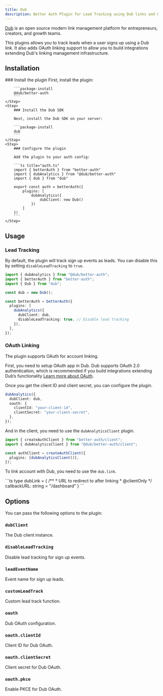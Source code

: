 ```yaml
---
title: Dub
description: Better Auth Plugin for Lead Tracking using Dub links and OAuth Linking
---
```


[Dub](https://dub.co/) is an open source modern link management platform for entrepreneurs, creators, and growth teams.

This plugins allows you to track leads when a user signs up using a Dub link. It also adds OAuth linking support to allow you to build integrations extending Dub's linking management infrastructure.

## Installation

<Steps>
    <Step>
        ### Install the plugin
        First, install the plugin:

        ```package-install
        @dub/better-auth
        ```
    </Step>
    <Step>
        ### Install the Dub SDK

        Next, install the Dub SDK on your server:

        ```package-install
        dub
        ```
    </Step>
    <Step>
        ### Configure the plugin

        Add the plugin to your auth config:

        ```ts title="auth.ts"
        import { betterAuth } from "better-auth"
        import { dubAnalytics } from "@dub/better-auth"
        import { dub } from "dub"

        export const auth = betterAuth({
            plugins: [
                dubAnalytics({
                    dubClient: new Dub()
                })
            ]
        })
        ```
    </Step>

</Steps>

## Usage

### Lead Tracking

By default, the plugin will track sign up events as leads. You can disable this by setting `disableLeadTracking` to `true`.

```ts
import { dubAnalytics } from "@dub/better-auth";
import { betterAuth } from "better-auth";
import { Dub } from "dub";

const dub = new Dub();

const betterAuth = betterAuth({
  plugins: [
    dubAnalytics({
      dubClient: dub,
      disableLeadTracking: true, // Disable lead tracking
    }),
  ],
});
```

### OAuth Linking

The plugin supports OAuth for account linking.

First, you need to setup OAuth app in Dub. Dub supports OAuth 2.0 authentication, which is recommended if you build integrations extending Dub’s functionality [Learn more about OAuth](https://dub.co/docs/integrations/quickstart#integrating-via-oauth-2-0-recommended).

Once you get the client ID and client secret, you can configure the plugin.

```ts
dubAnalytics({
  dubClient: dub,
  oauth: {
    clientId: "your-client-id",
    clientSecret: "your-client-secret",
  },
});
```

And in the client, you need to use the `dubAnalyticsClient` plugin.

```ts
import { createAuthClient } from "better-auth/client";
import { dubAnalyticsClient } from "@dub/better-auth/client";

const authClient = createAuthClient({
  plugins: [dubAnalyticsClient()],
});
```

To link account with Dub, you need to use the `dub.link`.

<APIMethod path="/dub/link" method="POST" requireSession>
```ts
type dubLink = {
  /**
   * URL to redirect to after linking
   * @clientOnly
  */
  callbackURL: string = "/dashboard"
}
```
</APIMethod>

## Options

You can pass the following options to the plugin:

### `dubClient`

The Dub client instance.

### `disableLeadTracking`

Disable lead tracking for sign up events.

### `leadEventName`

Event name for sign up leads.

### `customLeadTrack`

Custom lead track function.

### `oauth`

Dub OAuth configuration.

### `oauth.clientId`

Client ID for Dub OAuth.

### `oauth.clientSecret`

Client secret for Dub OAuth.

### `oauth.pkce`

Enable PKCE for Dub OAuth.
